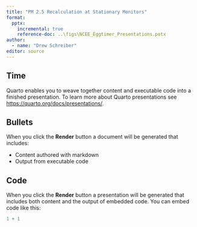 ```yaml
---
title: "PM 2.5 Recalculation at Stationary Monitors"
format: 
  pptx:
    incremental: true
    reference-doc: ..\figs\NCEE_Eggtimer_Presentations.potx
author: 
  - name: "Drew Schreiber"
editor: source
---
```


## Time

Quarto enables you to weave together content and executable code into a finished presentation. To learn more about Quarto presentations see <https://quarto.org/docs/presentations/>.

## Bullets

When you click the **Render** button a document will be generated that includes:

-   Content authored with markdown
-   Output from executable code

## Code

When you click the **Render** button a presentation will be generated that includes both content and the output of embedded code. You can embed code like this:

```r
1 + 1
```

